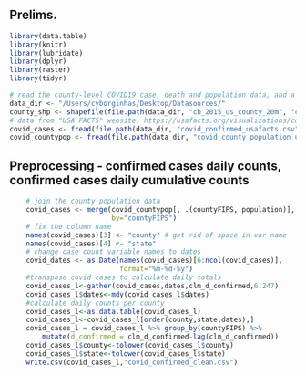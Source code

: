 ## Prelims.

```r
library(data.table)
library(knitr)
library(lubridate)
library(dplyr)
library(raster)
library(tidyr)

# read the county-level COVID19 case, death and population data, and a county shapefile
data_dir <- "/Users/cyborginhas/Desktop/Datasources/"
county_shp <- shapefile(file.path(data_dir, "cb_2015_us_county_20m", "cb_2015_us_county_20m.shp"))
# data from "USA FACTS" website: https://usafacts.org/visualizations/coronavirus-covid-19-spread-map/
covid_cases <- fread(file.path(data_dir, "covid_confirmed_usafacts.csv"))
covid_countypop <- fread(file.path(data_dir, "covid_county_population_usafacts.csv"))
```

## Preprocessing - confirmed cases daily counts, confirmed cases daily cumulative counts

```r
    # join the county population data
    covid_cases <- merge(covid_countypop[, .(countyFIPS, population)], covid_cases,
                         by="countyFIPS")
    # fix the column name
    names(covid_cases)[3] <- "county" # get rid of space in var name
    names(covid_cases)[4] <- "state"
    # change case count variable names to dates
    covid_dates <- as.Date(names(covid_cases)[6:ncol(covid_cases)],
                           format="%m-%d-%y")
    #transpose covid cases to calculate daily totals
    covid_cases_l<-gather(covid_cases,dates,clm_d_confirmed,6:247)
    covid_cases_l$dates<-mdy(covid_cases_l$dates)
    #calculate daily counts per county
    covid_cases_l<-as.data.table(covid_cases_l)
    covid_cases_l<-covid_cases_l[order(county,state,dates),]
    covid_cases_l = covid_cases_l %>% group_by(countyFIPS) %>% 
        mutate(d_confirmed = clm_d_confirmed-lag(clm_d_confirmed))
    covid_cases_l$county<-tolower(covid_cases_l$county)
    covid_cases_l$state<-tolower(covid_cases_l$state)
    write.csv(covid_cases_l,"covid_confirmed_clean.csv")
```